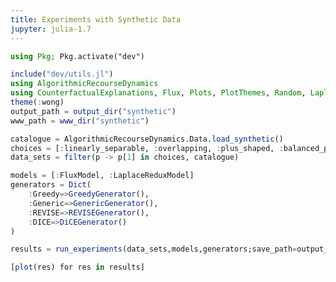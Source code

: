 ```yaml
---
title: Experiments with Synthetic Data
jupyter: julia-1.7
---
```


```julia
using Pkg; Pkg.activate("dev")
```

```julia
include("dev/utils.jl")
using AlgorithmicRecourseDynamics
using CounterfactualExplanations, Flux, Plots, PlotThemes, Random, LaplaceRedux, LinearAlgebra
theme(:wong)
output_path = output_dir("synthetic")
www_path = www_dir("synthetic")
```

```julia
catalogue = AlgorithmicRecourseDynamics.Data.load_synthetic()
choices = [:linearly_separable, :overlapping, :plus_shaped, :balanced_positive_clusters]
data_sets = filter(p -> p[1] in choices, catalogue)
```

```julia
models = [:FluxModel, :LaplaceReduxModel]
generators = Dict(
    :Greedy=>GreedyGenerator(), 
    :Generic=>GenericGenerator(),
    :REVISE=>REVISEGenerator(),
    :DICE=>DiCEGenerator()
)
```

```julia
results = run_experiments(data_sets,models,generators;save_path=output_path,evaluate_every=10,n_rounds=50)
```

```julia
[plot(res) for res in results]
```





